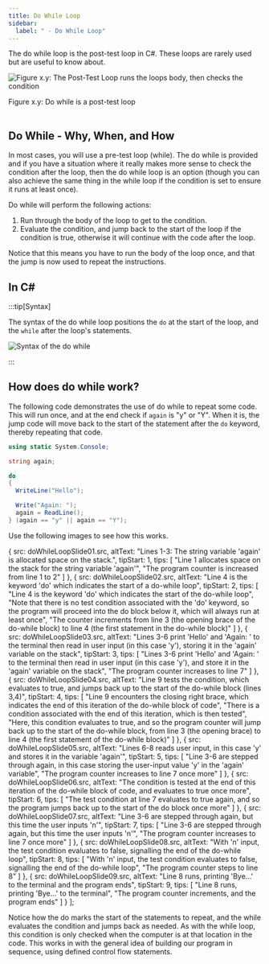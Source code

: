 ```yaml
---
title: Do While Loop
sidebar:
  label: " - Do While Loop"
---
```




The do while loop is the post-test loop in C#. These loops are rarely used but are useful to know about.

<a id="FigurePostTestLoop"></a>

![Figure x.y: The Post-Test Loop runs the loops body, then checks the condition](./images/loop-post-test.png "The Post-Test Loop runs the loops body, then checks the condition")
<div class="caption"><span class="caption-figure-nbr">Figure x.y: </span>Do while is a post-test loop</div><br/>

## Do While - Why, When, and How

In most cases, you will use a pre-test loop (while). The do while is provided and if you have a situation where it really makes more sense to check the condition after the loop, then the do while loop is an option (though you can also achieve the same thing in the while loop if the condition is set to ensure it runs at least once).

Do while will perform the following actions:

1. Run through the body of the loop to get to the condition.
2. Evaluate the condition, and jump back to the start of the loop if the condition is true, otherwise it will continue with the code after the loop.

Notice that this means you have to run the body of the loop once, and that the jump is now used to repeat the instructions.

## In C#

:::tip[Syntax]

The syntax of the do while loop positions the `do` at the start of the loop, and the `while` after the loop's statements.

![Syntax of the do while](./images/do-while-loop.png)

:::

## How does do while work?

The following code demonstrates the use of do while to repeat some code. This will run once, and at the end check if `again` is "y" or "Y". When it is, the jump code will move back to the start of the statement after the `do` keyword, thereby repeating that code.

```csharp
using static System.Console;

string again;

do
{
  WriteLine("Hello");

  Write("Again: ");
  again = ReadLine();
} (again == "y" || again == "Y");
```

Use the following images to see how this works.

<MySwiper client:only height="" images={sliderImagesDoWhileLoop}></MySwiper>


  {
    src: doWhileLoopSlide01.src,
    altText: "Lines 1-3: The string variable 'again' is allocated space on the stack.",
    tipStart: 1,
    tips: [
      "Line 1 allocates space on the stack for the string variable 'again'",
      "The program counter is increased from line 1 to 2"
    ]
  },
  {
    src: doWhileLoopSlide02.src,
    altText: "Line 4 is the keyword 'do' which indicates the start of a do-while loop",
    tipStart: 2,
    tips: [
      "Line 4 is the keyword 'do' which indicates the start of the do-while loop",
      "Note that there is no test condition associated with the 'do' keyword, so the program will proceed into the do block below it, which will always run at least once",
      "The counter increments from line 3 (the opening brace of the do-while block) to line 4 (the first statement in the do-while block)"
    ]
  },
  {
    src: doWhileLoopSlide03.src,
    altText: "Lines 3-6 print 'Hello' and 'Again: ' to the terminal then read in user input (in this case 'y'), storing it in the 'again' variable on the stack",
    tipStart: 3,
    tips: [
      "Lines 3-6 print 'Hello' and 'Again: ' to the terminal then read in user input (in this case 'y'), and store it in the 'again' variable on the stack",
      "The program counter increases to line 7"
    ]
  },
  {
    src: doWhileLoopSlide04.src,
    altText: "Line 9 tests the condition, which evaluates to true, and jumps back up to the start of the do-while block (lines 3,4)",
    tipStart: 4,
    tips: [
      "Line 9 encounters the closing right brace, which indicates the end of this iteration of the do-while block of code",
      "There is a condition associated with the end of this iteration, which is then tested",
      "Here, this condition evaluates to <span class='booleanTrue'>true</span>, and so the program counter will jump back up to the start of the do-while block, from line 3 (the opening brace) to line 4 (the first statement of the do-while block)"
    ]
  },
  {
    src: doWhileLoopSlide05.src,
    altText: "Lines 6-8 reads user input, in this case 'y' and stores it in the variable 'again'",
    tipStart: 5,
    tips: [
      "Line 3-6 are stepped through again, in this case storing the user-input value 'y' in the 'again' variable",
      "The program counter increases to line 7 once more"
    ]
  },
  {
    src: doWhileLoopSlide06.src,
    altText: "The condition is tested at the end of this iteration of the do-while block of code, and evaluates to true once more",
    tipStart: 6,
    tips: [
      "The test condition at line 7 evaluates to <span class='booleanTrue'>true</span> again, and so the program jumps back up to the start of the do block once more"
    ]
  },
  {
    src: doWhileLoopSlide07.src,
    altText: "Line 3-6 are stepped through again, but this time the user inputs 'n'",
    tipStart: 7,
    tips: [
      "Line 3-6 are stepped through again, but this time the user inputs 'n'",
      "The program counter increases to line 7 once more"
    ]
  },
  {
    src: doWhileLoopSlide08.src,
    altText: "With 'n' input, the test condition evaluates to false, signalling the end of the do-while loop",
    tipStart: 8,
    tips: [
      "With 'n' input, the test condition evaluates to <span class='booleanFalse'>false</span>, signalling the end of the do-while loop",
      "The program counter steps to line 8"
    ]
  },
  {
    src: doWhileLoopSlide09.src,
    altText: "Line 8 runs, printing 'Bye...' to the terminal and the program ends",
    tipStart: 9,
    tips: [
      "Line 8 runs, printing 'Bye...' to the terminal",
      "The program counter increments, and the program ends"
    ]
  }
];

Notice how the do marks the start of the statements to repeat, and the while evaluates the condition and jumps back as needed. As with the while loop, this condition is only checked when the computer is at that location in the code. This works in with the general idea of building our program in sequence, using defined control flow statements.
